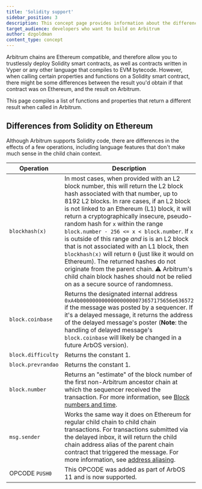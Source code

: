```yaml
---
title: 'Solidity support'
sidebar_position: 3
description: This concept page provides information about the differences between Arbitrum and Ethereum in terms of support of the Solidity language, so developers can easily understand what to expect when deploying to Arbitrum
target_audience: developers who want to build on Arbitrum
author: dzgoldman
content_type: concept
---
```


Arbitrum chains are Ethereum compatible, and therefore allow you to trustlessly deploy Solidity smart contracts, as well as contracts written in Vyper or any other language that compiles to EVM bytecode. However, when calling certain properties and functions on a Solidity smart contract, there might be some differences between the result you'd obtain if that contract was on Ethereum, and the result on Arbitrum.

This page compiles a list of functions and properties that return a different result when called in Arbitrum.

## Differences from Solidity on Ethereum

Although Arbitrum supports Solidity code, there are differences in the effects of a few operations, including language features that don't make much sense in the child chain context.

| Operation          | Description                                                                                                                                                                                                                                                                                                                                                                                                                                                                                                                                                                       |
| ------------------ | --------------------------------------------------------------------------------------------------------------------------------------------------------------------------------------------------------------------------------------------------------------------------------------------------------------------------------------------------------------------------------------------------------------------------------------------------------------------------------------------------------------------------------------------------------------------------------- |
| `blockhash(x)`     | In most cases, when provided with an L2 block number, this will return the L2 block hash associated with that number, up to 8192 L2 blocks. In rare cases, if an L2 block is not linked to an Ethereum (L1) block, it will return a cryptographically insecure, pseudo-random hash for `x` within the range `block.number - 256 <= x < block.number`. If `x` is outside of this range *and* is is an L2 block that is not associated with an L1 block, then `blockhash(x)` will return `0` (just like it would on Ethereum). The returned hashes do not originate from the parent chain. ⚠️ Arbitrum's child chain block hashes should not be relied on as a secure source of randomness. |
| `block.coinbase`   | Returns the designated internal address `0xA4b000000000000000000073657175656e636572` if the message was posted by a sequencer. If it's a delayed message, it returns the address of the delayed message's poster (**Note**: the handling of delayed message's `block.coinbase` will likely be changed in a future ArbOS version).                                                                                                                                                                                                                                                 |
| `block.difficulty` | Returns the constant 1.                                                                                                                                                                                                                                                                                                                                                                                                                                                                                                                                                           |
| `block.prevrandao` | Returns the constant 1.                                                                                                                                                                                                                                                                                                                                                                                                                                                                                                                                                           |
| `block.number`     | Returns an "estimate" of the block number of the first non-Arbitrum ancestor chain at which the sequencer received the transaction. For more information, see [Block numbers and time](/build-decentralized-apps/arbitrum-vs-ethereum/02-block-numbers-and-time.mdx).                                                                                                                                                                                                                                                                                                             |
| `msg.sender`       | Works the same way it does on Ethereum for regular child chain to child chain transactions. For transactions submitted via the delayed inbox, it will return the child chain address alias of the parent chain contract that triggered the message. For more information, see [address aliasing](/how-arbitrum-works/10-l1-to-l2-messaging.mdx#address-aliasing).                                                                                                                                                                                                                 |
| OPCODE `PUSH0`     | This OPCODE was added as part of ArbOS 11 and is now supported.                                                                                                                                                                                                                                                                                                                                                                                                                                                                                                                   |
